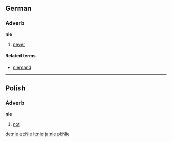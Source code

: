 ==German==
===Adverb===
'''nie'''

# [[never]]

====Related terms====
*[[niemand]]

----

==Polish==
===Adverb===
'''nie'''

# [[not]]

[[de:nie]]
[[et:Nie]]
[[it:nie]]
[[ja:nie]]
[[pl:Nie]]